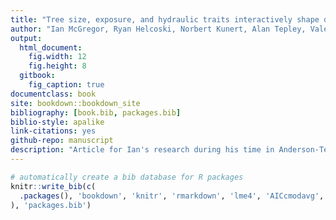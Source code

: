 ```yaml
---
title: "Tree size, exposure, and hydraulic traits interactively shape drought response in a temperate broadleaf forest"
author: "Ian McGregor, Ryan Helcoski, Norbert Kunert, Alan Tepley, Valentine Herrmann, Joseph Zailaa, Atticus Stovall, Neil Pederson, Lawren Sack, Krista Anderson-Teixeira"
output:
  html_document:
    fig.width: 12
    fig.height: 8
  gitbook:
    fig_caption: true
documentclass: book
site: bookdown::bookdown_site
bibliography: [book.bib, packages.bib]
biblio-style: apalike
link-citations: yes
github-repo: manuscript
description: "Article for Ian's research during his time in Anderson-Teixeira lab"
---
```


```r
# automatically create a bib database for R packages
knitr::write_bib(c(
  .packages(), 'bookdown', 'knitr', 'rmarkdown', 'lme4', 'AICcmodavg', 'car', 'piecewiseSEM', 'MuMIn', 'stringr', 'dplyr', 'ggplot2', 'devtools', 'rgdal', 'broom', 'sf', 'ggthemes', 'rgeos', 'RCurl', 'readxl', 'pointRes', 'dplR', 'data.table', 'tools', 'reshape2', 'kableExtra'
), 'packages.bib')
```

<!-- this code makes the .md file but not a correctly-formatted html -->
<!-- output:  -->
<!--   bookdown::html_book: -->
<!--   bookdown::gitbook: -->

<!-- this code makes a correctly-formatted html file but not a .md file -->
<!-- output:  -->
<!--  html_document: -->
<!--     theme: !expr sample(c("yeti", "united", "lumen"), 1) -->
<!--  gitbook: -->
<!--     highlight: tango -->